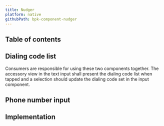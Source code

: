 ```yaml
---
title: Nudger
platform: native
githubPath: bpk-component-nudger
---
```




## Table of contents

## Dialing code list

Consumers are responsible for using these two components together. The accessory view in the text input shall present the dialing code list when tapped and a selection should update the dialing code set in the input component.

<NativeComponentScreenshots
  iOS={iosPhoneInputDialingCodeList}
  iOSAltText="iOS dialing code list component"
  android={androidPhoneInputDialingCodeList}
  androidAltText="Android dialing code list component" />

## Phone number input

<NativeComponentScreenshots
  iOS={iosPhoneInputPhoneNumberInput}
  iOSAltText="iOS dialing code list for phone input"
  android={androidPhoneInputPhoneNumberInput}
  androidAltText="Android dialing code list for phone input" />

## Implementation

<Readme file={readme} />
